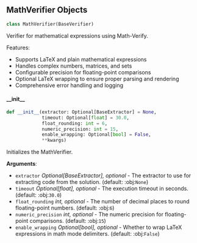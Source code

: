 <a id="camel.verifiers.math_verifier"></a>

<a id="camel.verifiers.math_verifier.MathVerifier"></a>

## MathVerifier Objects

```python
class MathVerifier(BaseVerifier)
```

Verifier for mathematical expressions using Math-Verify.

Features:
- Supports LaTeX and plain mathematical expressions
- Handles complex numbers, matrices, and sets
- Configurable precision for floating-point comparisons
- Optional LaTeX wrapping to ensure proper parsing and rendering
- Comprehensive error handling and logging

<a id="camel.verifiers.math_verifier.MathVerifier.__init__"></a>

#### \_\_init\_\_

```python
def __init__(extractor: Optional[BaseExtractor] = None,
             timeout: Optional[float] = 30.0,
             float_rounding: int = 6,
             numeric_precision: int = 15,
             enable_wrapping: Optional[bool] = False,
             **kwargs)
```

Initializes the MathVerifier.

**Arguments**:

- `extractor` _Optional[BaseExtractor], optional_ - The extractor to use
  for extracting code from the solution. (default: :obj:`None`)
- `timeout` _Optional[float], optional_ - The execution timeout in
  seconds. (default: :obj:`30.0`)
- `float_rounding` _int, optional_ - The number of decimal places to
  round floating-point numbers. (default: :obj:`6`)
- `numeric_precision` _int, optional_ - The numeric precision for
  floating-point comparisons. (default: :obj:`15`)
- `enable_wrapping` _Optional[bool], optional_ - Whether to wrap LaTeX
  expressions in math mode delimiters. (default: :obj:`False`)


